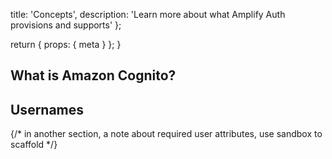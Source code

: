   title: 'Concepts',
  description:
    'Learn more about what Amplify Auth provisions and supports'
};

  return {
    props: {
      meta
    }
  };
}

## What is Amazon Cognito?

## Usernames

{/* in another section, a note about required user attributes, use sandbox to scaffold */}
